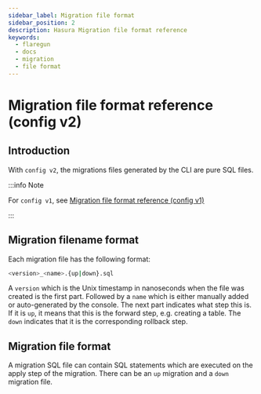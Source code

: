 ```yaml
---
sidebar_label: Migration file format
sidebar_position: 2
description: Hasura Migration file format reference
keywords:
  - flaregun
  - docs
  - migration
  - file format
---
```


# Migration file format reference (config v2)

## Introduction

With `config v2`, the migrations files generated by the CLI are pure SQL
files.

:::info Note

For `config v1`, see [Migration file format reference (config v1)](/graphql/core/migrations/config-v1/reference/migration-file-format.mdx)

:::

## Migration filename format

Each migration file has the following format:

```bash
<version>_<name>.{up|down}.sql
```

A `version` which is the Unix timestamp in nanoseconds when the file was
created is the first part. Followed by a `name` which is either manually
added or auto-generated by the console. The next part indicates what
step this is. If it is `up`, it means that this is the forward step,
e.g. creating a table. The `down` indicates that it is the corresponding
rollback step.

## Migration file format

A migration SQL file can contain SQL statements which are executed on
the apply step of the migration. There can be an `up` migration and a
`down` migration file.
